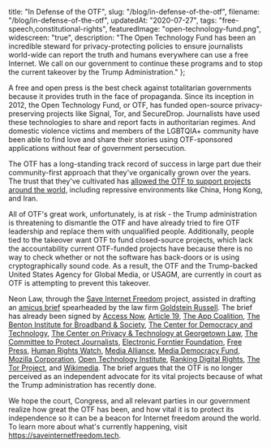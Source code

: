   title: "In Defense of the OTF",
  slug: "/blog/in-defense-of-the-otf",
  filename: "/blog/in-defense-of-the-otf",
  updatedAt: "2020-07-27",
  tags: "free-speech,constitutional-rights",
  featuredImage: "open-technology-fund.png",
  widescreen: "true",
  description: "The Open Technology Fund has been an incredible steward for privacy-protecting policies to ensure journalists world-wide can report the truth and humans everywhere can use a free Internet. We call on our government to continue these programs and to stop the current takeover by the Trump Administration."
};

A free and open press is the best check against totalitarian governments
because it provides truth in the face of propaganda. Since its inception in
2012, the Open Technology Fund, or OTF, has funded open-source
privacy-preserving projects like Signal, Tor, and SecureDrop. Journalists
have used these technologies to share and report facts in authoritarian
regimes. And domestic violence victims and members of the LGBTQIA+ community
have been able to find love and share their stories using OTF-sponsored
applications without fear of government persecution.

The OTF has a long-standing track record of success in large part due their
community-first approach that they've organically grown over the years. The
trust that they've cultivated has [allowed the OTF to support projects around
the
world](https://www.opentech.fund/news/community-building-rapid-response/),
including repressive environments like China, Hong Kong, and Iran.

All of OTF's great work, unfortunately, is at risk - the Trump
administration is threatening to dismantle the OTF and have already tried to
fire OTF leadership and replace them with unqualified people. Additionally,
people tied to the takeover want OTF to fund closed-source projects, which lack
the accountability current OTF-funded projects have because there is no way
to check whether or not the software has back-doors or is using
cryptographically sound code. As a result, the OTF and the Trump-backed
United States Agency for Global Media, or USAGM, are currently in court as
OTF is attempting to prevent this takeover.

Neon Law, through the [Save Internet
Freedom](https://saveinternetfreedom.tech/) project, assisted in drafting an
[amicus brief](/pdfs/otf-v-pack-amicus-brief.pdf) spearheaded by the law firm
[Goldstein Russell](http://www.goldsteinrussell.com). The brief has already been signed by
[Access Now](https://www.accessnow.org/access-now-joins-amicus-brief-in-defense-of-otf/),
[Article 19](https://www.article19.org/),
[The App Coalition](https://appcoalition.org/),
[The Benton Institute for Broadband & Society](https://www.benton.org/),
[The Center for Democracy and Technology](https://cdt.org/),
[The Center on Privacy & Technology at Georgetown Law](https://www.law.georgetown.edu/privacy-technology-center/),
[The Committee to Protect Journalists](https://cpj.org/),
[Electronic Forntier Foundation](https://www.eff.org/press/releases/eff-court-trump-appointees-removal-open-technology-fund-leadership-unlawfu),
[Free Press](https://www.freepress.net/),
[Human Rights Watch](https://www.hrw.org/),
[Media Alliance](https://media-alliance.org/),
[Media Democracy Fund](https://mediademocracyfund.org/),
[Mozilla Corporation](https://www.mozilla.org/en-US/foundation/moco/),
[Open Technology Institute](https://www.newamerica.org/oti/),
[Ranking Digital Rights](https://rankingdigitalrights.org/),
[The Tor Project](https://www.torproject.org/), and
[Wikimedia](https://www.wikimedia.org/). The brief argues that the OTF is
no longer perceived as an independent advocate for its vital projects
because of what the Trump administration has recently done.

We hope the court, Congress, and all relevant parties in our government
realize how great the OTF has been, and how vital it is to protect its
independence so it can be a beacon for Internet freedom around the world. To
learn more about what's currently happening, visit
https://saveinternetfreedom.tech.
